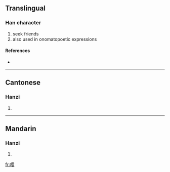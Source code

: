 {{see|嚶}}
==Translingual==

===Han character===
{{Han char|rn=30|rad=口|as=11|sn=14|four=|canj=口月人女 (RBOV)}}

# seek friends
# also used in onomatopoetic expressions

====References====
* {{Han ref|kx=0206.201|hdz=10677.040|uh=5624|ud=22052}}

----

==Cantonese==

===Hanzi===
{{yue-hanzi|jyut=|y=ang1, ying1}}

# {{defn|Cantonese}}

----

==Mandarin==

===Hanzi===
{{cmn-hanzi|tra=嚶|pin=[[yīng]] ([[ying1]])|wg=ying<sup>1</sup>}}

# {{defn|Mandarin}}

[[fr:嘤]]